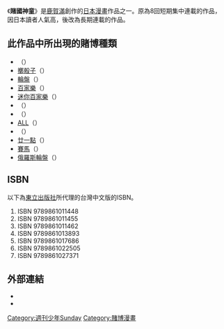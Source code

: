 {{Infobox animanga/Headerofja
|標題= 賭國神童
|圖像= 
|尺寸= 
|說明= 
|日文名稱= ギャンブルッ!
|英文名稱= Gamble!
|假名= 
|羅馬字= 
|類型= [[賭博|賭博]]、[[少年漫畫|少年漫畫]]
}}
{{Infobox animanga/name
|original= 
|official= 
|formal= {{flagicon|Hong Kong}} GAMBLE!<br>{{flagicon|Taiwan}} 賭國神童
|common= 
}}
{{Infobox animanga/Manga
|標題= 
|作者= [[鹿賀滿|鹿賀滿]]
|作畫= 
|出版社= {{flagicon|Japan}} [[小學館|小學館]]<br />{{flagicon|Hong Kong}} [[文化傳信|文化傳信]]<br />{{flagicon|Taiwan}} [[東立出版社|東立出版社]]
|其他出版社= 
|連載雜誌= [[週刊少年Sunday|週刊少年Sunday]]
|label= 
|發售日= 
|開始= 2007年4·5合併號
|結束= 2009年16號
|冊數= 全11卷
|話數= 全105話
|其他= 
}}
{{Infobox animanga/Footerofja}}

《'''賭國神童'''》是[[鹿賀滿|鹿賀滿]]創作的[[日本漫畫|日本漫畫]]作品之一。原為8回短期集中連載的作品，因日本讀者人氣高，後改為長期連載的作品。

==此作品中所出現的賭博種類==
* （{{lang|ja|手本引き}}）
* [[擲骰子|擲骰子]]（{{lang|ja|チンチロリン}}）
* [[輪盤|輪盤]]（{{lang|ja|ルーレット}}）
* [[百家樂|百家樂]]（{{lang|ja|バカラ}}）
* [[迷你百家樂|迷你百家樂]]（{{lang|ja|ミニバカラ}}）
* （{{lang|ja|チョボイチ}}）
* （{{lang|ja|カジノウォー}}）
* [[ALL_(樸克牌)|ALL]]（{{lang|ja|オール}}）
* （{{lang|ja|インディアンポーカー}}）
* [[廿一點|廿一點]]（{{lang|ja|ブラックジャック}}）
* [[賽馬|賽馬]]（{{lang|ja|競馬}}）
* [[俄羅斯輪盤|俄羅斯輪盤]]（{{lang|ja|ロシアンルーレット}}）

==ISBN==
; 以下為[[東立出版社|東立出版社]]所代理的台灣中文版的ISBN。
# ISBN 9789861011448
# ISBN 9789861011455
# ISBN 9789861011462
# ISBN 9789861013893
# ISBN 9789861017686
# ISBN 9789861022505
# ISBN 9789861027371

==外部連結==
* [https://web.archive.org/web/20081112012419/http://www.websunday.net/rensai/set_gamble.html {{lang|ja|WEBサンデー ギャンブルッ!}}]
* [https://web.archive.org/web/20081209082408/http://websunday.net/backstage/set_kaga.html {{lang|ja|まんが家BACKSTAGE 鹿賀ミツル}}]

{{DEFAULTSORT:Gamble!}}
[[Category:週刊少年Sunday|Category:週刊少年Sunday]]
[[Category:賭博漫畫|Category:賭博漫畫]]